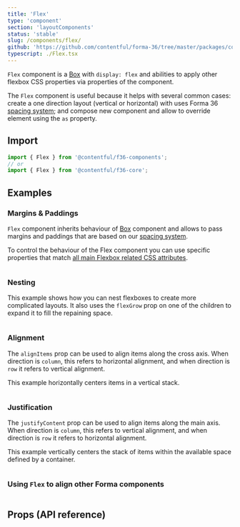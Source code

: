 ```yaml
---
title: 'Flex'
type: 'component'
section: 'layoutComponents'
status: 'stable'
slug: /components/flex/
github: 'https://github.com/contentful/forma-36/tree/master/packages/core/src/Flex'
typescript: ./Flex.tsx
---
```


`Flex` component is a [Box] with `display: flex` and abilities to apply other flexbox CSS properties via properties of the component.

The `Flex` component is useful because it helps with several common cases: create a one direction layout (vertical or horizontal) with uses Forma 36 [spacing system](/tokens/spacing);
and compose new component and allow to override element using the `as` property.

## Import

```js static=true
import { Flex } from '@contentful/f36-components';
// or
import { Flex } from '@contentful/f36-core';
```

## Examples

### Margins & Paddings

`Flex` component inherits behaviour of [Box] component and allows to pass margins and paddings that are based on our [spacing system].

To control the behaviour of the Flex component you can use specific properties that match [all main Flexbox related CSS attributes](https://cssreference.io/flexbox/).

```jsx file=examples/FlexExample.tsx

```

### Nesting

This example shows how you can nest flexboxes to create more complicated layouts. It also uses the `flexGrow` prop on one of the children to expand it to fill the repaining space.

```jsx file=examples/FlexNestingExample.tsx

```

### Alignment

The `alignItems` prop can be used to align items along the cross axis. When direction is `column`, this refers to horizontal alignment, and when direction is `row` it refers to vertical alignment.

This example horizontally centers items in a vertical stack.

```jsx file=examples/FlexAlignmentExample.tsx

```

### Justification

The `justifyContent` prop can be used to align items along the main axis. When direction is `column`, this refers to vertical alignment, and when direction is `row` it refers to horizontal alignment.

This example vertically centers the stack of items within the available space defined by a container.

```jsx file=examples/FlexJustificationExample.tsx

```

### Using `Flex` to align other Forma components

```jsx file=examples/FlexRealWorldExample.tsx

```

## Props (API reference)

<PropsTable of="Flex" />

[box]: ../components/box
[spacing system]: ../tokens/spacing
